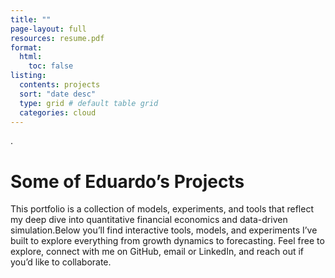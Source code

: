 ```yaml
---
title: ""
page-layout: full
resources: resume.pdf
format:
  html:
    toc: false
listing:
  contents: projects
  sort: "date desc"
  type: grid # default table grid
  categories: cloud 
---
```





.

# Some of Eduardo’s Projects

This portfolio is a collection of models, experiments, and tools that reflect my deep dive into quantitative financial economics and data-driven simulation.Below you’ll find interactive tools, models, and experiments I've built to explore everything from growth dynamics to forecasting. Feel free to explore, connect with me on GitHub, email or LinkedIn, and reach out if you'd like to collaborate.


